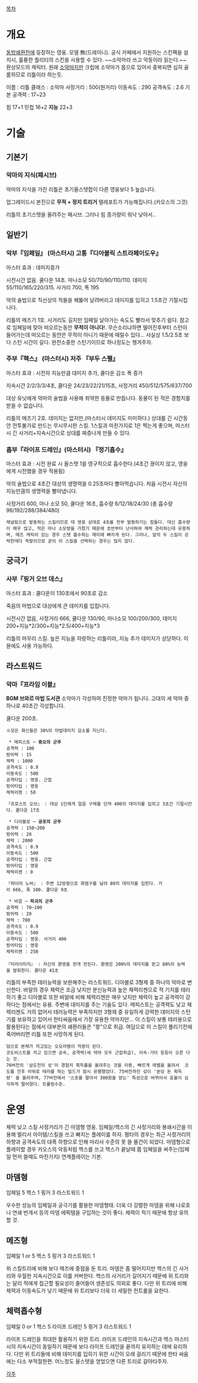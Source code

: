 [[목차]]

= 개요 =

[[동방쇄환전]]에 등장하는 영웅. 모델 無(드레이니). 공식 카페에서 지원하는 스킨팩을 설치시, 훌륭한 퀄리티의 스킨을 사용할 수 있다. 
~~소악마라 쓰고 악동이라 읽는다.~~
환상모드의 캐릭터. 원래 [[소악마]]지만 크립에 소악마가 몹으로 있어서 중복되면 심히 골룸하므로 리틀이라 하는듯.


이름 : 리틀
클래스 : 소악마
사정거리 : 500(원거리)
이동속도 : 290
공격속도 : 2.6
기본 공격력 : 17~23

힘 17+1
민첩 16+2
'''지능''' 22+3

= 기술 =

== 기본기 ==

=== 악마의 지식(패시브) ===

악마의 지식을 가진 리틀은 초기올스탯합이 다른 영웅보다 5 높습니다.

업그레이드시 본진으로 '''무적 + 정지 트리거''' 텔레포트가 가능해집니다.(카오스의 그것)

리틀의 초기스탯을 올려주는 패시브. 그러나 힘 증가량이 워낙 낮아서..

== 일반기 ==

=== 악부『임페일』 (마스터시) 고통『디아볼릭 스트라페이도우』 ===

마스터 효과 : 데미지증가


시전시간 없음. 쿨다운 14초. 마나소모 50/70/90/110/110. 데미지 55/110/165/220/315. 사거리 700, 폭 195

악의 술법으로 직선상의 적들을 꿰뚫어 날려버리고 데미지를 입히고 1.5초간 기절시킵니다.


리틀의 메즈기 1호. 사거리도 길지만 임페일 날아가는 속도도 빨라서 맞추기 쉽다. 참고로 임페일에 맞아 떠오르는동안 '''무적이 아니다'''!. 무슨소리냐하면 떨어진후부터 스턴이 들어가는데 떠오르는 동안은 무적이 아니기 때문에 때릴수 있다... 사실상 1.5/2.5초 보다 스턴 시간이 길다. 완전소중한 스턴기이므로 하나정도는 챙겨주자.

=== 주부『헥스』 (마스터시) 저주 『부두 스펠』 ===

마스터 효과 : 시전자 지능만큼 대미지 추가, 쿨다운 감소 폭 증가

지속시간 2/2/3/3/4초, 쿨다운 24/23/22/21/15초, 사정거리 450/512/575/637/700

대상 유닛에게 악마의 술법을 사용해 취약한 동물로 만듭니다. 동물이 된 적은 경험치를 받을 수 없습니다.

리틀의 메즈기 2호. 데미지는 없지만,(마스터시 데미지도 미미하다.) 상대를 긴 시간동안 전투불가로 만드는 무시무시한 스킬. 1스킬과 마찬가지로 1은 찍는게 좋으며, 마스터시 긴 사거리+지속시간으로 상대를 짜증나게 만들 수 있다.

=== 흡부『라이프 드레인』(마스터시) 『정기흡수』 ===

마스터 효과 : 시전 완료 시 올스탯 1을 영구적으로 흡수한다.(4초간 끊이지 않고, 영웅에게 시전했을 경우 적용됨)

악의 술법으로 4초간 대상의 생명력을 0.25초마다 빨아먹습니다. 처음 시전시 자신의 지능만큼의 생명력을 빨아냅니다.

사정거리 600, 마나 소모 50, 쿨다운 16초, 흡수량 6/12/18/24/30 (총 흡수량 96/192/288/384/480)

 채널링으로 발동하는 스킬이므로 대 영웅 상대로 4초를 전부 발동하기는 힘들다. 대신 흡수량이 매우 많고, 적은 마나 소모량을 가졌기 때문에 초반부터 난사하여 체력 관리하는데 유용하며, 메즈 캐릭이 있는 경우 스탯 흡수하는 재미에 빠지게 된다. 그러나, 앞의 두 스킬이 강력한데다 즉발이므로 굳이 이 스킬을 선택하는 경우는 많지 않다.

== 궁극기 ==

=== 사부『핑거 오브 데스』 ===

마스터 효과 : 쿨다운이 130초에서 90초로 감소

죽음의 마법으로 대상에게 큰 데미지를 입힙니다.

시전시간 없음, 사정거리 666, 쿨다운 130/90, 마나소모 100/200/300, 데미지 200+지능*2/300+지능*2.5/400+지능*3

리틀의 마무리 스킬. 높은 지능을 자랑하는 리틀이라, 지능 추가 데미지가 상당하다. 이뮨에도 사용 가능하다.

== 라스트워드 ==

=== 악마『프라임 이블』 ===
'''BGM 브와르 마법 도서관'''
소악마가 각성하여 진정한 악마가 됩니다.
고대의 세 악마 중 하나로 40초간 각성합니다.

쿨다운 200초.

 ※모든 화신들은 30%의 마법데미지 감소를 지닌다.


  * 메피스토 ─ '''증오의 군주'''
 공격력 : 100
 방어력 : 15
 체력 : 1000
 공격속도 : 0.9
 이동속도 : 500
 공격타입 : 영웅. 근접
 방어타입 : 영웅
 체력리젠 : 50

 『프로스트 오브』 : 대상 1인에게 얼음 구체를 던져 400의 데미지를 입히고 3초간 기절시칸다. 쿨다운 17초


  * 디아블로 ─ '''공포의 군주'''
 공격력 : 150~200
 방어력 : 20
 체력 : 2000
 공격속도 : 0.9
 이동속도 : 500
 공격타입 : 영웅. 근접
 방어타입 : 영웅
 체력리젠 : 0

 『파이어 노바』 : 주변 12방향으로 화염구를 날려 80의 대미지를 입힌다. 거리 666, 폭 100. 쿨다운 9초


  * 바알 ─ '''파괴의 군주'''
 공격력 : 70~100
 방어력 : 20
 체력 : 700
 공격속도 : 0.9
 이동속도 : 500
 공격타입 : 영웅. 사거리 400
 방어타입 : 영웅
 체력리젠 : 250
 
 『미러이미지』 : 자신의 환영을 한개 만든다. 환영은 200%의 데미지를 받고 80%의 능력을 발휘한다. 쿨다운 41초

리틀의 부족한 테러능력을 보완해주는 라스트워드. 디아블로 3형제 중 하나의 악마로 변신한다. 바알의 경우 체력은 조금 낮지만 분신능력과 높은 체력리젠으로 적 기지를 테러하기 좋고 디아블로 또한 바알에 비해 체력리젠은 매우 낮지만 체력이 높고 공격력이 강하다는 점에서는 유용. 주변에 데미지를 주는 기술도 있다. 메피스토는 공격력도 낮고 체력리젠도 거의 없어서 테러능력은 부족하지만 3형제 중 유일하게 강력한 데미지의 스턴기를 보유하고 있어서 한타싸움에서 가장 유용한 악마지만... 이 스킬이 보통 테러용으로 활용된다는 점에서 대부분의 쇄환러들은 "꽝"으로 취급. 여담으로 이 스킬이 풀리기전에 죽어버리면 리틀 또한 사망하게 된다.

 덤으로 본체가 끼고있는 오오라템이 적용이 된다.
 코도비스트를 끼고 있으면 공속, 공격력(세 악마 모두 근접취급), 이속-기타 등등이 오른 다는 것. 
 76버전의 '삼도천의 삯'이 경험치 획득률을 올려주는 것을 이용, 빠르게 레벨을 올려서  코도를 낀후 라워로 테러를 하는 빌드가 잠시 유행했었다. 75버전까진 삯이 '분당 돈 획득량' 을 올려주며, 77버전에서 '스포를 팔아서 300원을 받는' 특성으로 바뀌어서 효율이 심각하게 떨어졌다. 트롤링수준. 

= 운영 =

체력 낮고 스킬 사정거리가 긴 마뎀형 영웅. 임페일/헥스의 긴 사정거리와 봉쇄시간을 이용해 멀리서 아이템/스킬을 쓰고 빠지는 플레이를 하자. 평타의 경우는 최근 사정거리의 하향과 공격속도의 대폭 하향으로 인해 마리사 수준의 못 쓸 물건이 되었다. 마뎀형으로 플레이할 경우 카오스의 악동처럼 헥스를 쓰고 헥스가 끝날때 쯤 임페일을 써주는(임페일 먼저 쓸때도 마찬가지) 연계플레이는 기본.

== 마뎀형 ==

임페일 5 헥스 1 핑거 3 라스트워드 1

우수한 성능의 임페일과 궁극기를 활용한 마뎀형태. 더욱 더 강렬한 마뎀을 위해 나로호나 연쇄 번개서 등의 마뎀 에픽탬을 구입하는 것이 좋다. 체력이 적기 때문에 항상 유의할 것.

== 메즈형 ==

임페일 1 or 5 헥스 5 핑거 3 라스트워드 1

위 스킬트리에 비해 보다 메즈에 중점을 둔 트리. 마뎀은 좀 떨어지지만 헥스의 긴 사거리와 우월한 지속시간으로 이를 커버한다. 헥스의 사거리가 길어지기 때문에 위 트리와는 달리 적에게 접근할 필요성이 줄어들어 생존성도 의외로 좋다. 다만 위 트리에 비해 체력과 이동속도가 낮기 때문에 위 트리보다 더욱 더 세밀한 컨트롤을 요한다.

== 체력흡수형 ==

임페일 0 or 1 헥스 5 라이프 드레인 5 핑거 3 라스트워드 1

라이프 드레인을 최대한 활용하기 위한 트리. 라이프 드레인의 지속시간과 헥스 마스터시의 지속시간이 동일하기 때문에 보다 라이프 드레인을 끝까지 유지하는 데에 유리하다. 다만 위 트리들에 비해 데미지를 입히기 위한 시간이 오래 걸리기 때문에 한타 싸움에는 다소 부적절한편. 어느정도 올스텟을 얻었으면 다른 트리로 갈아타주자.

[[각주]]
